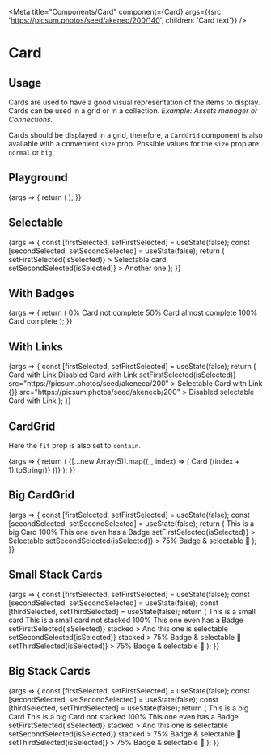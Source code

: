 
<Meta
  title="Components/Card"
  component={Card}
  args={{src: 'https://picsum.photos/seed/akeneo/200/140', children: 'Card text'}}
/>

# Card

## Usage

Cards are used to have a good visual representation of the items to display. Cards can be used in a grid or in a collection.
_Example: Assets manager or Connections._

Cards should be displayed in a grid, therefore, a `CardGrid` component is also available with a convenient `size` prop. Possible values for the `size` prop are: `normal` or `big`.

## Playground

<Canvas>
  <Story name="Standard">
    {args => {
      return (
        <CardGrid>
          <Card {...args} />
        </CardGrid>
      );
    }}
  </Story>
</Canvas>

<ArgsTable story="Standard" />

## Selectable

<Canvas>
  <Story name="Selectable">
    {args => {
      const [firstSelected, setFirstSelected] = useState(false);
      const [secondSelected, setSecondSelected] = useState(false);
      return (
        <CardGrid>
          <Card
            {...args}
            src="https://picsum.photos/seed/akened/200"
            isSelected={firstSelected}
            onSelect={isSelected => setFirstSelected(isSelected)}
          >
            Selectable card
          </Card>
          <Card
            {...args}
            src="https://picsum.photos/seed/akenee/200"
            isSelected={secondSelected}
            onSelect={isSelected => setSecondSelected(isSelected)}
          >
            Another one
          </Card>
        </CardGrid>
      );
    }}
  </Story>
</Canvas>

## With Badges

<Canvas>
  <Story name="With Badges">
    {args => {
      return (
        <CardGrid>
          <Card {...args} src="https://picsum.photos/seed/akenea/200">
            <Card.BadgeContainer>
              <Badge level="danger">0%</Badge>
            </Card.BadgeContainer>
            Card not complete
          </Card>
          <Card {...args} src="https://picsum.photos/seed/akeneb/200">
            <Card.BadgeContainer>
              <Badge level="warning">50%</Badge>
            </Card.BadgeContainer>
            Card almost complete
          </Card>
          <Card {...args} src="https://picsum.photos/seed/akenec/200">
            <Card.BadgeContainer>
              <Badge level="primary">100%</Badge>
            </Card.BadgeContainer>
            Card complete
          </Card>
        </CardGrid>
      );
    }}
  </Story>
</Canvas>

## With Links

<Canvas>
  <Story name="With Links">
    {args => {
      const [firstSelected, setFirstSelected] = useState(false);
      return (
        <CardGrid>
          <Card {...args} src="https://picsum.photos/seed/akeneaa/200">
            <Link href="https://www.youtube.com/watch?v=dQw4w9WgXcQ" target="_blank">
              Card with Link
            </Link>
          </Card>
          <Card {...args} disabled={true} src="https://picsum.photos/seed/akeneba/200">
            <Link href="https://www.youtube.com/watch?v=dQw4w9WgXcQ" target="_blank">
              Disabled Card with Link
            </Link>
          </Card>
          <Card
            {...args}
            isSelected={firstSelected}
            onSelect={isSelected => setFirstSelected(isSelected)}
            src="https://picsum.photos/seed/akeneca/200"
          >
            <Link href="https://www.youtube.com/watch?v=dQw4w9WgXcQ" target="_blank">
              Selectable Card with Link
            </Link>
          </Card>
          <Card
            {...args}
            disabled={true}
            isSelected={false}
            onSelect={() => {}}
            src="https://picsum.photos/seed/akenecb/200"
          >
            <Link href="https://www.youtube.com/watch?v=dQw4w9WgXcQ" target="_blank">
              Disabled selectable Card with Link
            </Link>
          </Card>
        </CardGrid>
      );
    }}
  </Story>
</Canvas>

## CardGrid

Here the `fit` prop is also set to `contain`.

<Canvas>
  <Story name="CardGrid">
    {args => {
      return (
        <CardGrid>
          {[...new Array(5)].map((_, index) => (
            <Card
              {...args}
              key={index}
              fit="contain"
              onClick={action('Clicked')}
              src={`https://picsum.photos/seed/akeneo${index}/${index % 2 === 0 ? 200 : 120}/${
                index % 2 === 0 ? 120 : 200
              }`}
            >
              Card {(index + 1).toString()}
            </Card>
          ))}
        </CardGrid>
      );
    }}
  </Story>
</Canvas>

## Big CardGrid

<Canvas>
  <Story name="Size">
    {args => {
      const [firstSelected, setFirstSelected] = useState(false);
      const [secondSelected, setSecondSelected] = useState(false);
      return (
        <CardGrid size="big">
          <Card {...args} src="https://picsum.photos/seed/akened/200">
            This is a big Card
          </Card>
          <Card {...args} src="https://picsum.photos/seed/akenee/200">
            <Card.BadgeContainer>
              <Badge level="primary">100%</Badge>
            </Card.BadgeContainer>
            This one even has a Badge
          </Card>
          <Card
            {...args}
            src="https://picsum.photos/seed/akenef/200"
            isSelected={firstSelected}
            onSelect={isSelected => setFirstSelected(isSelected)}
          >
            Selectable
          </Card>
          <Card
            {...args}
            src="https://picsum.photos/seed/akeneg/200"
            isSelected={secondSelected}
            onSelect={isSelected => setSecondSelected(isSelected)}
          >
            <Card.BadgeContainer>
              <Badge level="warning">75%</Badge>
            </Card.BadgeContainer>
            Badge &amp; selectable 🤩
          </Card>
        </CardGrid>
      );
    }}
  </Story>
</Canvas>

## Small Stack Cards

<Canvas>
  <Story name="SmallStackedCard">
    {args => {
      const [firstSelected, setFirstSelected] = useState(false);
      const [secondSelected, setSecondSelected] = useState(false);
      const [thirdSelected, setThirdSelected] = useState(false);
      return (
        <CardGrid size="small">
          <Card {...args} stacked src="https://picsum.photos/seed/akenec/200">
            This is a small card
          </Card>
          <Card {...args} src="https://picsum.photos/seed/akened/200">
            This is a small card not stacked
          </Card>
          <Card {...args} stacked src="https://picsum.photos/seed/akenee/200">
            <Card.BadgeContainer>
              <Badge level="primary">100%</Badge>
            </Card.BadgeContainer>
            This one even has a Badge
          </Card>
          <Card
            {...args}
            src="https://picsum.photos/seed/akenef/200"
            isSelected={firstSelected}
            onSelect={isSelected => setFirstSelected(isSelected)}
            stacked
          >
            And this one is selectable
          </Card>
          <Card
            {...args}
            src="https://picsum.photos/seed/akeneg/200"
            isSelected={secondSelected}
            onSelect={isSelected => setSecondSelected(isSelected)}
            stacked
          >
            <Card.BadgeContainer>
              <Badge level="warning">75%</Badge>
            </Card.BadgeContainer>
            Badge &amp; selectable 🤩
          </Card>
          <Card
            {...args}
            src="https://picsum.photos/seed/akeneh/200"
            isSelected={thirdSelected}
            onSelect={isSelected => setThirdSelected(isSelected)}
          >
            <Card.BadgeContainer>
              <Badge level="warning">75%</Badge>
            </Card.BadgeContainer>
            Badge &amp; selectable 🤩
          </Card>
        </CardGrid>
      );
    }}
  </Story>
</Canvas>

## Big Stack Cards

<Canvas>
  <Story name="BigStackedCard">
    {args => {
      const [firstSelected, setFirstSelected] = useState(false);
      const [secondSelected, setSecondSelected] = useState(false);
      const [thirdSelected, setThirdSelected] = useState(false);
      return (
        <CardGrid size="big">
          <Card {...args} stacked src="https://picsum.photos/seed/akenec/200">
            This is a big Card
          </Card>
          <Card {...args} src="https://picsum.photos/seed/akened/200">
            This is a big Card not stacked
          </Card>
          <Card {...args} stacked src="https://picsum.photos/seed/akenee/200">
            <Card.BadgeContainer>
              <Badge level="primary">100%</Badge>
            </Card.BadgeContainer>
            This one even has a Badge
          </Card>
          <Card
            {...args}
            src="https://picsum.photos/seed/akenef/200"
            isSelected={firstSelected}
            onSelect={isSelected => setFirstSelected(isSelected)}
            stacked
          >
            And this one is selectable
          </Card>
          <Card
            {...args}
            src="https://picsum.photos/seed/akeneg/200"
            isSelected={secondSelected}
            onSelect={isSelected => setSecondSelected(isSelected)}
            stacked
          >
            <Card.BadgeContainer>
              <Badge level="warning">75%</Badge>
            </Card.BadgeContainer>
            Badge &amp; selectable 🤩
          </Card>
          <Card
            {...args}
            src="https://picsum.photos/seed/akeneh/200"
            isSelected={thirdSelected}
            onSelect={isSelected => setThirdSelected(isSelected)}
          >
            <Card.BadgeContainer>
              <Badge level="warning">75%</Badge>
            </Card.BadgeContainer>
            Badge &amp; selectable 🤩
          </Card>
        </CardGrid>
      );
    }}
  </Story>
</Canvas>
